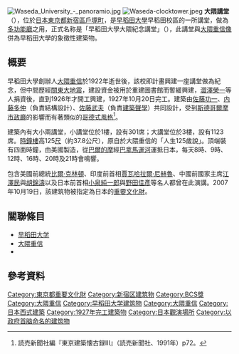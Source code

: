 [[File:Waseda_University_-_panoramio.jpg|thumb]]
[[File:Waseda-clocktower.jpeg|thumb]]
'''大隈講堂'''（{{jpn|j=大隈講堂|hg=おおくまこうどう|rm=ŌKuma-kōdō|f=y}}），位於[[日本|日本]][[東京都|東京都]][[新宿區|新宿區]][[戶塚町|戶塚町]]，是[[早稻田大學|早稻田大學]]早稻田校區的一所講堂，做為[[多功能廳|多功能廳]]之用，正式名称是「早稻田大學大隈紀念講堂」（{{lang|ja|早稻田大学大隈記念講堂}}），此講堂與[[大隈重信像|大隈重信像]]併為早稻田大學的象徵性建築物。

==概要==
早稻田大學創辦人[[大隈重信|大隈重信]]於1922年逝世後，該校即計畫興建一座講堂做為紀念，但中間歷經[[關東大地震|關東大地震]]，建設資金被用於重建圖書館而暫緩興建，[[澀澤榮一|澀澤榮一]]等人捐資後，直到1926年才開工興建，1927年10月20日完工。建築由[[佐藤功一|佐藤功一]]、[[内藤多仲|内藤多仲]]（負責結構設計）、[[佐藤武夫|佐藤武夫]]（負責[[建築聲學|建築聲學]]）共同設計，受到[[斯德哥爾摩市政廳|斯德哥爾摩市政廳]]的影響而有著類似的[[哥德式建築|哥德式風格]]<ref>読売新聞社編『東京建築懐古録III』（読売新聞社、1991年）p72。</ref>。

建築內有大小兩講堂，小講堂位於1樓，設有301席；大講堂位於3樓，設有1123席。[[時鐘樓|時鐘樓]]高125[[尺貫法|尺]]（約37.8公尺），原自於大隈重信的「人生125歲說」。頂端裝有四面時鐘，由美國製造，從[[巴爾的摩|巴爾的摩]]經[[巴拿馬運河|巴拿馬運河]]運抵日本，每天8時、9時、12時、16時、20時及21時會鳴響。

包含美國前總統[[比爾·克林頓|比爾·克林頓]]、印度前首相[[賈瓦哈拉爾·尼赫魯|賈瓦哈拉爾·尼赫魯]]、中國前國家主席[[江澤民|江澤民]]與[[胡錦濤|胡錦濤]]以及日本前首相[[小泉純一郎|小泉純一郎]]與[[野田佳彥|野田佳彥]]等名人都曾在此演講。2007年10月19日，該建筑物被指定為日本的[[重要文化財|重要文化財]]。

== 關聯條目 ==
* [[早稻田大学|早稻田大学]]
* [[大隈重信|大隈重信]]
* {{Osmway|94117018}}

==參考資料==
{{reflist}}

{{Commonscat|Okuma_Auditorium|position=left}}

{{coord|35|42|32.16|N|139|43|17.59|E|region:JP-13|display=title}}
{{DEFAULTSORT:Ookuma Koudou}}
[[Category:東京都重要文化財|Category:東京都重要文化財]]
[[Category:新宿区建筑物|Category:新宿区建筑物]]
[[Category:BCS獎|Category:BCS獎]]
[[Category:大隈重信|Category:大隈重信]]
[[Category:早稻田大学建筑物|Category:早稻田大学建筑物]]
[[Category:大隈重信|Category:大隈重信]]
[[Category:日本西式建築|Category:日本西式建築]]
[[Category:1927年完工建築物|Category:1927年完工建築物]]
[[Category:日本觀演場所|Category:日本觀演場所]]
[[Category:以政府首脑命名的建筑物|Category:以政府首脑命名的建筑物]]